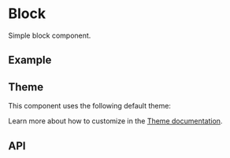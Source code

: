 
<Meta of={BlockStories} />

# Block
Simple block component.

## Example
<Canvas sourceState="shown" of={BlockStories.Label} />

## Theme
This component uses the following default theme:

<ThemeRender theme={blockTheme} />

Learn more about how to customize in the [Theme documentation](/theme/getting-started).

## API
<PropsTable name="Block" />

